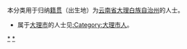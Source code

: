 {{Catnav|頁面分類|各種主題的頁面分類|依中国各省来作的分类|各地中国人|云南人}}
{{Catnav|頁面分類|人物|各國人物|中国人|各地中国人|云南人}}

本分类用于归纳[[籍贯|籍贯]]（出生地）为[[云南省|云南省]][[大理白族自治州|大理白族自治州]]的人士。
*属于[[大理市|大理市]]的人士见[[:Category:大理市人|:Category:大理市人]]。

[[Category:云南人|*]]
[[Category:大理白族自治州|*]]